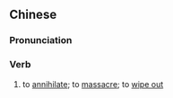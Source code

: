 {{also|洗荡}}
==Chinese==
{{zh-forms|s=洗荡|t2=洗盪}}

===Pronunciation===
{{zh-pron
|m=xǐdàng
|c=sai2 dong6
|mn=sé-tn̄g/sóe-tn̄g
|cat=v
}}

===Verb===
{{zh-verb}}

# {{lb|zh|archaic}} to [[annihilate]]; to [[massacre]]; to [[wipe out]]